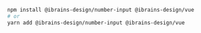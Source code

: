 ```bash
npm install @ibrains-design/number-input @ibrains-design/vue
# or
yarn add @ibrains-design/number-input @ibrains-design/vue
```
